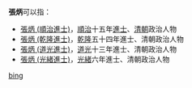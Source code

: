 '''張炳'''可以指：
* [[張炳_(順治進士)|張炳 (順治進士)]]，[[順治|順治]]十五年[[進士|進士]]、[[清朝|清朝]]政治人物
* [[張炳_(乾隆進士)|張炳 (乾隆進士)]]，[[乾隆|乾隆]]五十四年進士、清朝政治人物
* [[張炳_(道光進士)|張炳 (道光進士)]]，[[道光|道光]]十三年進士、清朝政治人物
* [[張炳_(光緒進士)|張炳 (光緒進士)]]，[[光緒|光緒]]六年進士、清朝政治人物

{{disambig}}
[[Category:二字张姓人名消歧义|bing]]